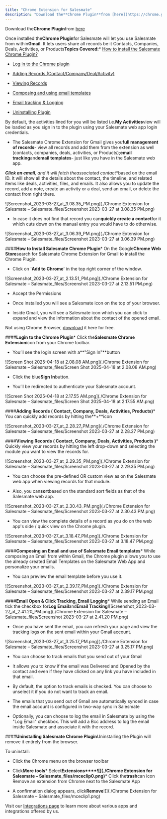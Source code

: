 ```yaml
---
title: "Chrome Extension for Salesmate"
description: "Download the**Chrome Plugin**from [here](https://chrome.google.com/webstore/detail/salesmate-crm-for-gmail/ekeefjfdbaakgbfbagacmckiedkmakem?hl=en)"
---
```


Download the**Chrome Plugin**from [here](https://chrome.google.com/webstore/detail/salesmate-crm-for-gmail/ekeefjfdbaakgbfbagacmckiedkmakem?hl=en)

Once installed the**Chrome Plugin**for Salesmate will let you use Salesmate from within**Gmail**. It lets users share all records be it Contacts, Companies, Deals, Activities, or Products**Topics Covered:***   [How to install the Salesmate Chrome Plugin?](https://support.salesmate.io/hc/en-us/articles/115003230249-Chrome-Extension-for-Salesmate#h_01GKGGMJ45C4EYR2CV1MMDTD48)

*   [Log in to the Chrome plugin](https://support.salesmate.io/hc/en-us/articles/115003230249-Chrome-Extension-for-Salesmate#h_01GKGGMW9E80VD7XZGT56AA0X3)

*   [Adding Records (Contact/Company/Deal/Activity)](https://support.salesmate.io/hc/en-us/articles/115003230249-Chrome-Extension-for-Salesmate#h_01GKGGNKG3K4VDE16FHJDFKEY3)

*   [Viewing Records](https://support.salesmate.io/hc/en-us/articles/115003230249-Chrome-Extension-for-Salesmate#h_01GKGGP2ZHVN64TZYGNQ3TAM06)

*   [Composing and using email templates](https://support.salesmate.io/hc/en-us/articles/115003230249-Chrome-Extension-for-Salesmate#h_01GKGGPBEB9BGCTC82GMTP8R4K)

*   [Email tracking & Logging](https://support.salesmate.io/hc/en-us/articles/115003230249-Chrome-Extension-for-Salesmate#h_01GKGGPSKKF44MN0NQ87T1FJB5)

*   [Uninstalling Plugin](https://support.salesmate.io/hc/en-us/articles/115003230249-Chrome-Extension-for-Salesmate#h_01GKGGQRVGMHB2968PM1V2TV4F)

By default, the activities lined for you will be listed i.e.**My Activities**view will be loaded as you sign in to the plugin using your Salesmate web app login credentials.


*   The Salesmate Chrome Extension for Gmail gives you**full management of records**- view all records and add them from the extension as well (contacts, companies, deals, activities, or Products);**email tracking**and**email templates**- just like you have in the Salesmate web app.

***Click an email**, and it will fetch the**associated contact**based on the email ID. It will show all the details about the contact, the timeline, and related items like deals, activities, files, and emails. It also allows you to update the record, add a note, create an activity or a deal, send an email, or delete the contact from right there.

![Screenshot_2023-03-27_at_3.08.35_PM.png](./Chrome Extension for Salesmate – Salesmate_files/Screenshot 2023-03-27 at 3.08.35 PM.png)


*   In case it does not find that record you can**quickly create a contact**for it which cuts down on the manual entry you would have to do otherwise.

![Screenshot_2023-03-27_at_3.06.39_PM.png](./Chrome Extension for Salesmate – Salesmate_files/Screenshot 2023-03-27 at 3.06.39 PM.png)


####**How to Install Salesmate Chrome Plugin***   On the Google**Chrome Web Store**search for Salesmate Chrome Extension for Gmail to install the Chrome Plugin.

*   Click on '**Add to Chrome**' in the top right corner of the window.

![Screenshot_2023-03-27_at_2.13.51_PM.png](./Chrome Extension for Salesmate – Salesmate_files/Screenshot 2023-03-27 at 2.13.51 PM.png)


*   Accept the Permissions

*   Once installed you will see a Salesmate icon on the top of your browser.

*   Inside Gmail, you will see a Salesmate icon which you can click to expand and view the information about the contact of the opened email.

Not using Chrome Browser, [download](https://www.google.com/chrome/browser/desktop/index.html) it here for free.


####**Login to the Chrome Plugin***   Click the**Salesmate Chrome Extension**icon from your Chrome toolbar.


*   You’ll see the login screen with a**"Sign In"**button

![Screen Shot 2025-04-18 at 2.08.08 AM.png](./Chrome Extension for Salesmate – Salesmate_files/Screen Shot 2025-04-18 at 2.08.08 AM.png)


*   Click the blue**Sign In**button.

*   You’ll be redirected to authenticate your Salesmate account.

![Screen Shot 2025-04-18 at 2.17.55 AM.png](./Chrome Extension for Salesmate – Salesmate_files/Screen Shot 2025-04-18 at 2.17.55 AM.png)


####**Adding Records ( Contact, Company, Deals, Activities, Products)***   You can quickly add records by hitting the**\+**icon

![Screenshot_2023-03-27_at_2.28.27_PM.png](./Chrome Extension for Salesmate – Salesmate_files/Screenshot 2023-03-27 at 2.28.27 PM.png)


####**Viewing Records ( Contact, Company, Deals, Activities, Products )***   Quickly view your records by hitting the left drop-down and selecting the module you want to view the records for.

![Screenshot_2023-03-27_at_2.29.35_PM.png](./Chrome Extension for Salesmate – Salesmate_files/Screenshot 2023-03-27 at 2.29.35 PM.png)


*   You can choose the pre-defined OR custom view as on the Salesmate web app when viewing records for that module.

*   Also, you can**sort**based on the standard sort fields as that of the Salesmate web app.

![Screenshot_2023-03-27_at_2.30.43_PM.png](./Chrome Extension for Salesmate – Salesmate_files/Screenshot 2023-03-27 at 2.30.43 PM.png)


*   You can view the complete details of a record as you do on the web app's side / quick view on the Chrome plugin.

![Screenshot_2023-03-27_at_3.18.47_PM.png](./Chrome Extension for Salesmate – Salesmate_files/Screenshot 2023-03-27 at 3.18.47 PM.png)


####**Composing an Email and use of Salesmate Email templates***   While composing an Email from within Gmail, the Chrome plugin allows you to use the already created Email Templates on the Salesmate Web App and personalize your emails.

*   You can preview the email template before you use it.

![Screenshot_2023-03-27_at_2.39.17_PM.png](./Chrome Extension for Salesmate – Salesmate_files/Screenshot 2023-03-27 at 2.39.17 PM.png)


####**Email Open & Click Tracking, Email Logging***   While sending an Email tick the checkbox for**Log Email**and**Email Tracking**![Screenshot_2023-03-27_at_2.41.20_PM.png](./Chrome Extension for Salesmate – Salesmate_files/Screenshot 2023-03-27 at 2.41.20 PM.png)


*   Once you have sent the email, you can refresh your page and view the tracking logs on the sent email within your Gmail account.

![Screenshot_2023-03-27_at_3.25.17_PM.png](./Chrome Extension for Salesmate – Salesmate_files/Screenshot 2023-03-27 at 3.25.17 PM.png)


*   You can choose to track emails that you send out of your Gmail

*   It allows you to know if the email was Delivered and Opened by the contact and even if they have clicked on any link you have included in that email.

*   By default, the option to track emails is checked. You can choose to unselect it if you do not want to track an email.

*   The emails that you send out of Gmail are automatically synced in case the email account is configured in two-way sync in Salesmate

*   Optionally, you can choose to log the email in Salesmate by using the "Log Email" checkbox. This will add a Bcc address to log the email inside Salesmate and associate it with the record.


####**Uninstalling Salesmate Chrome Plugin**Uninstalling the Plugin will remove it entirely from the browser.

To uninstall:


*   Click the Chrome menu on the browser toolbar

*   Click**More tools***   Select**Extensions****![](./Chrome Extension for Salesmate – Salesmate_files/mceclip0.png)***   Click the**trash**can icon Remove an extension from Chrome next to the Salesmate App

*   A confirmation dialog appears, click**Remove**![](./Chrome Extension for Salesmate – Salesmate_files/mceclip1.png)

Visit our [Integrations page](https://www.salesmate.io/integration/) to learn more about various apps and integrations offered by us.
